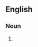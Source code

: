 ==English==

===Noun===
{{head|en|noun plural form|head=New Age travellers}}

# {{plural of|New Age traveller|lang=en}}